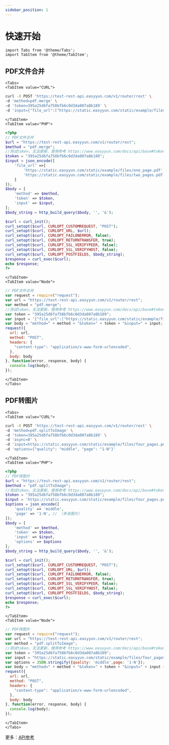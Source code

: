 ```yaml
---
sidebar_position: 1
---
```


# 快速开始

```mdx-code-block
import Tabs from '@theme/Tabs';
import TabItem from '@theme/TabItem';
```

## PDF文件合并

```mdx-code-block
<Tabs>
<TabItem value="CURL">
```

```bash
curl -X POST 'https://test-rest-api.easyyun.com/v1/router/rest' \
-d 'method=pdf.merge' \
-d 'token=395a25d6fa758bfb6c0d3da007a8b189' \
-d 'input={"file_url":["https://static.easyyun.com/static/example/files/one_page.pdf","https://static.easyyun.com/static/example/files/two_pages.pdf"]}'
```

```mdx-code-block
</TabItem>
<TabItem value="PHP">
```

```php
<?php
// PDF文件合并
$url = "https://test-rest-api.easyyun.com/v1/router/rest";
$method = "pdf.merge";
//测试token，无法更新，使用参考 https://www.easyyun.com/docs/api/base#token
$token = "395a25d6fa758bfb6c0d3da007a8b189";
$input = json_encode([
    'file_url' =>[
        'https://static.easyyun.com/static/example/files/one_page.pdf',
        'https://static.easyyun.com/static/example/files/two_pages.pdf'
    ]
]);
$body = [
    'method' => $method,
    'token' => $token,
    'input' => $input,
];
$body_string = http_build_query($body, '', '&');

$curl = curl_init();
curl_setopt($curl, CURLOPT_CUSTOMREQUEST, "POST");
curl_setopt($curl, CURLOPT_URL, $url);
curl_setopt($curl, CURLOPT_FAILONERROR, false);
curl_setopt($curl, CURLOPT_RETURNTRANSFER, true);
curl_setopt($curl, CURLOPT_SSL_VERIFYPEER, false);
curl_setopt($curl, CURLOPT_SSL_VERIFYHOST, false);
curl_setopt($curl, CURLOPT_POSTFIELDS, $body_string);
$response = curl_exec($curl);
echo $response;
?>
```

```mdx-code-block
</TabItem>
<TabItem value="Node">
```

```js
// PDF文件合并
var request = require("request");
var url = "https://test-rest-api.easyyun.com/v1/router/rest";
var method = "pdf.merge";
//测试token，无法更新，使用参考 https://www.easyyun.com/docs/api/base#token
var token = "395a25d6fa758bfb6c0d3da007a8b189";
var input = '{"file_url":["https://static.easyyun.com/static/example/files/one_page.pdf","https://static.easyyun.com/static/example/files/two_pages.pdf"]}';
var body = "method=" + method + "&token=" + token + "&input=" + input;
request({
  url: url,
  method: "POST",
  headers: {
    "content-type": "application/x-www-form-urlencoded",
  },
  body: body
}, function(error, response, body) {
  console.log(body);
});

```

```mdx-code-block
</TabItem>
</Tabs>
```



## PDF转图片

```mdx-code-block
<Tabs>
<TabItem value="CURL">
```

```bash
curl -X POST 'https://test-rest-api.easyyun.com/v1/router/rest' \
-d 'method=pdf.splitToImage' \
-d 'token=395a25d6fa758bfb6c0d3da007a8b189' \
-d 'async=0' \
-d 'input=https://static.easyyun.com/static/example/files/four_pages.pdf' \
-d 'options={"quality": "middle", "page": "1-N"}'
```

```mdx-code-block
</TabItem>
<TabItem value="PHP">
```

```php
<?php
// PDF转图片
$url = "https://test-rest-api.easyyun.com/v1/router/rest";
$method = "pdf.splitToImage";
//测试token，无法更新，使用参考 https://www.easyyun.com/docs/api/base#token
$token = "395a25d6fa758bfb6c0d3da007a8b189";
$input = 'https://static.easyyun.com/static/example/files/four_pages.pdf';
$options = json_encode([
    'quality' => 'middle',
    'page' => '1-N', // （多张图片）
]);
$body = [
    'method' => $method,
    'token' => $token,
    'input' => $input,
    'options' => $options
];
$body_string = http_build_query($body, '', '&');

$curl = curl_init();
curl_setopt($curl, CURLOPT_CUSTOMREQUEST, "POST");
curl_setopt($curl, CURLOPT_URL, $url);
curl_setopt($curl, CURLOPT_FAILONERROR, false);
curl_setopt($curl, CURLOPT_RETURNTRANSFER, true);
curl_setopt($curl, CURLOPT_SSL_VERIFYPEER, false);
curl_setopt($curl, CURLOPT_SSL_VERIFYHOST, false);
curl_setopt($curl, CURLOPT_POSTFIELDS, $body_string);
$response = curl_exec($curl);
echo $response;
?>
```

```mdx-code-block
</TabItem>
<TabItem value="Node">
```

```js
// PDF转图片
var request = require("request");
var url = "https://test-rest-api.easyyun.com/v1/router/rest";
var method = "pdf.splitToImage";
//测试token，无法更新，使用参考 https://www.easyyun.com/docs/api/base#token
var token = "395a25d6fa758bfb6c0d3da007a8b189";
var input = "https://static.easyyun.com/static/example/files/four_pages.pdf";
var options = JSON.stringify({quality: 'middle',page: '1-N'});
var body = "method=" + method + "&token=" + token + "&input=" + input + "&options=" + options;
request({
  url: url,
  method: "POST",
  headers: {
    "content-type": "application/x-www-form-urlencoded",
  },
  body: body
}, function(error, response, body) {
  console.log(body);
});

```

```mdx-code-block
</TabItem>
</Tabs>
```

更多：[API参考](/docs/api/base)




